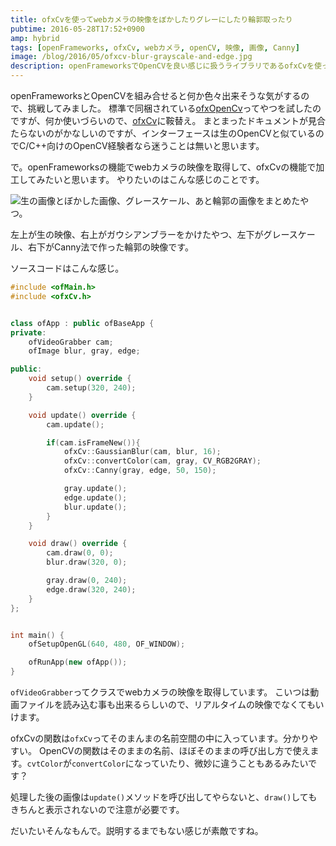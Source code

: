 ```yaml
---
title: ofxCvを使ってwebカメラの映像をぼかしたりグレーにしたり輪郭取ったり
pubtime: 2016-05-28T17:52+0900
amp: hybrid
tags: [openFrameworks, ofxCv, webカメラ, openCV, 映像, 画像, Canny]
image: /blog/2016/05/ofxcv-blur-grayscale-and-edge.jpg
description: openFrameworksでOpenCVを良い感じに扱うライブラリであるofxCvを使って、webカメラの映像を色々加工する実験をしてみました。
---
```


openFrameworksとOpenCVを組み合せると何か色々出来そうな気がするので、挑戦してみました。
標準で同梱されている[ofxOpenCv](http://openframeworks.cc/documentation/ofxOpenCv/)ってやつを試したのですが、何か使いづらいので、[ofxCv](https://github.com/kylemcdonald/ofxCv)に鞍替え。
まとまったドキュメントが見合たらないのがかなしいのですが、インターフェースは生のOpenCVと似ているのでC/C++向けのOpenCV経験者なら迷うことは無いと思います。

で。openFrameworksの機能でwebカメラの映像を取得して、ofxCvの機能で加工してみたいと思います。
やりたいのはこんな感じのことです。

![生の画像とぼかした画像、グレースケール、あと輪郭の画像をまとめたやつ。](/blog/2016/05/ofxcv-blur-grayscale-and-edge.jpg "640x480")

左上が生の映像、右上がガウシアンブラーをかけたやつ、左下がグレースケール、右下がCanny法で作った輪郭の映像です。

ソースコードはこんな感じ。
``` cpp
#include <ofMain.h>
#include <ofxCv.h>


class ofApp : public ofBaseApp {
private:
    ofVideoGrabber cam;
    ofImage blur, gray, edge;

public:
    void setup() override {
        cam.setup(320, 240);
    }

    void update() override {
        cam.update();

        if(cam.isFrameNew()){
            ofxCv::GaussianBlur(cam, blur, 16);
            ofxCv::convertColor(cam, gray, CV_RGB2GRAY);
            ofxCv::Canny(gray, edge, 50, 150);

            gray.update();
            edge.update();
            blur.update();
        }
    }

    void draw() override {
        cam.draw(0, 0);
        blur.draw(320, 0);

        gray.draw(0, 240);
        edge.draw(320, 240);
    }
};


int main() {
    ofSetupOpenGL(640, 480, OF_WINDOW);

    ofRunApp(new ofApp());
}
```

`ofVideoGrabber`ってクラスでwebカメラの映像を取得しています。
こいつは動画ファイルを読み込む事も出来るらしいので、リアルタイムの映像でなくてもいけます。

ofxCvの関数は`ofxCv`ってそのまんまの名前空間の中に入っています。分かりやすい。
OpenCVの関数はそのままの名前、ほぼそのままの呼び出し方で使えます。`cvtColor`が`convertColor`になっていたり、微妙に違うこともあるみたいです？

処理した後の画像は`update()`メソッドを呼び出してやらないと、`draw()`してもきちんと表示されないので注意が必要です。

だいたいそんなもんで。説明するまでもない感じが素敵ですね。
